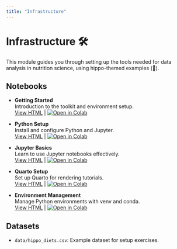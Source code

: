 ```yaml
---
title: "Infrastructure"
---
```


# Infrastructure 🛠️

This module guides you through setting up the tools needed for data analysis in nutrition science, using hippo-themed examples (🦛).

## Notebooks

- **Getting Started**  
  Introduction to the toolkit and environment setup.  
  [View HTML](getting_started.html) | [![Open in Colab](https://colab.research.google.com/assets/colab-badge.svg)](https://colab.research.google.com/github/ggkuhnle/data-analysis-toolkit-FNS/blob/groks-revisions/notebooks/01_infrastructure/0_getting_started.ipynb)

- **Python Setup**  
  Install and configure Python and Jupyter.  
  [View HTML](python_setup.html) | [![Open in Colab](https://colab.research.google.com/assets/colab-badge.svg)](https://colab.research.google.com/github/ggkuhnle/data-analysis-toolkit-FNS/blob/groks-revisions/notebooks/01_infrastructure/1_python_setup.ipynb)

- **Jupyter Basics**  
  Learn to use Jupyter notebooks effectively.  
  [View HTML](jupyter_basics.html) | [![Open in Colab](https://colab.research.google.com/assets/colab-badge.svg)](https://colab.research.google.com/github/ggkuhnle/data-analysis-toolkit-FNS/blob/groks-revisions/notebooks/01_infrastructure/2_jupyter_basics.ipynb)

- **Quarto Setup**  
  Set up Quarto for rendering tutorials.  
  [View HTML](quarto_setup.html) | [![Open in Colab](https://colab.research.google.com/assets/colab-badge.svg)](https://colab.research.google.com/github/ggkuhnle/data-analysis-toolkit-FNS/blob/groks-revisions/notebooks/01_infrastructure/3_quarto_setup.ipynb)

- **Environment Management**  
  Manage Python environments with venv and conda.  
  [View HTML](environment_management.html) | [![Open in Colab](https://colab.research.google.com/assets/colab-badge.svg)](https://colab.research.google.com/github/ggkuhnle/data-analysis-toolkit-FNS/blob/groks-revisions/notebooks/01_infrastructure/4_environment_management.ipynb)

## Datasets

- `data/hippo_diets.csv`: Example dataset for setup exercises.
